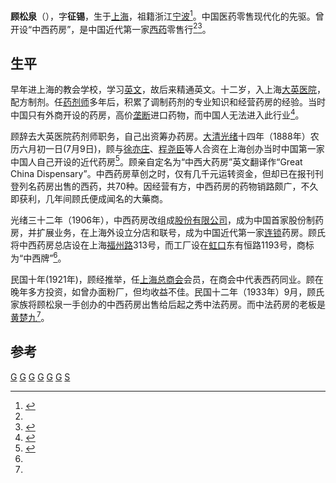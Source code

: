 '''顾松泉'''（{{bd|1857年||1926年|}}），字'''征锡'''，生于[[上海|上海]]，祖籍浙江[[宁波|宁波]]<ref name="gu">{{cite web|url=http://www.icbc.com.cn/icbc/%E7%BD%91%E4%B8%8A%E7%90%86%E8%B4%A2/%E7%90%86%E8%B4%A2%E4%B9%A6%E5%90%A7/%E8%A1%8C%E5%AE%B6/09%E5%B9%B411%E6%9C%88%E5%8F%B7/%E4%B8%8A%E6%B5%B7%E8%80%81%E5%AD%97%E5%8F%B7%E8%A5%BF%E8%8D%AF%E6%88%BF.htm |title=上海“老字号”西药房 |publisher=中国工商银行 |author=作者：陈伟国 |date=2009-12-30 |accessdate=2014-10-15 |language=zh-CN}}</ref>。中国医药零售现代化的先驱。曾开设“中西药房”，是中国近代第一家[[西药|西药]]零售行<ref name="gu"/><ref>{{cite web|url=http://www.cnnb.com.cn/gb/node2/channel/node13890/node18707/node46725/node46729/userobject7ai1152928.html|title=宁波商帮 百年之最|publisher=中国宁波网|author=作者：沈天祥|accessdate=2014-10-15|language=zh-CN|deadurl=yes|archiveurl=https://web.archive.org/web/20141018220848/http://www.cnnb.com.cn/gb/node2/channel/node13890/node18707/node46725/node46729/userobject7ai1152928.html|archivedate=2014-10-18}}</ref>。

==生平==

早年进上海的教会学校，学习[[英文|英文]]，故后来精通英文。十二岁，入上海[[大英医院|大英医院]]，配方制剂。任[[药剂师|药剂师]]多年后，积累了调制药剂的专业知识和经营药房的经验。当时中国只有外商开设的药房，高价[[垄断|垄断]]进口药物，而中国人无法进入此行业<ref>{{cite book|volume=话说沪商 |title=《中国商人谋略坊》|author=潘君祥 段炼 |year=2007-07-01 |edition=第一版 |accessdate=2014-10-15 |page=55-57 |isbn=9787801934925 |publisher=中华工商联合出版社}}</ref>。

顾辞去大英医院药剂师职务，自己出资筹办药房。[[大清|大清]][[光绪|光绪]]十四年（1888年）农历六月初一日(7月9日)，顾与[[徐亦庄|徐亦庄]]、[[程尧臣|程尧臣]]等人合资在上海创办当时中国第一家中国人自己开设的近代药房<ref >{{cite web|url=http://www.zhxww.net/zhnews401/zh4/zh04/20050328164821.htm |title=宁波商帮中的50多位镇海人 |publisher=镇海新闻网 |author=来源：镇海网讯 |date=上传日期：2005-3-28 16:41:31 |accessdate=2014-10-15 |language=zh-CN}}</ref>。顾亲自定名为“中西大药房”英文翻译作“Great China Dispensary”。中西药房草创之时，仅有几千元运转资金，但却已在报刊刊登列名药房出售的西药，共70种。因经营有方，中西药房的药物销路颇广，不久即获利，几年间顾氏便成闻名的大藥商。

光绪三十二年（1906年），中西药房改组成[[股份有限公司|股份有限公司]]，成为中国首家股份制药房，并扩展业务，在上海外设立分店和联号，成为中国近代第一家[[连锁|连锁]]药房。顾氏将中西药房总店设在上海[[福州路|福州路]]313号，而工厂设在[[虹口|虹口]]东有恒路1193号，商标为“中西牌”<ref name="gu"/>。

民国十年(1921年)，顾经推举，任[[上海总商会|上海总商会]]会员，在商会中代表西药同业。顾在晚年多方投资，如曾办面粉厂，但均收益不佳。民国十二年（1933年）9月，顾氏家族将顾松泉一手创办的中西药房出售给后起之秀中法药房。而中法药房的老板是[[黄楚九|黄楚九]]<ref name="gu"/>。

==参考==
{{reflist|2}}

[[Category:宁波人|G]]
[[Category:镇海县人|G]]
[[Category:宁波商帮|G]]
[[Category:宁波裔上海人|G]]
[[Category:中国企业家|G]]
[[Category:中国商人|G]]
[[Category:大碶头顾氏|S]]
